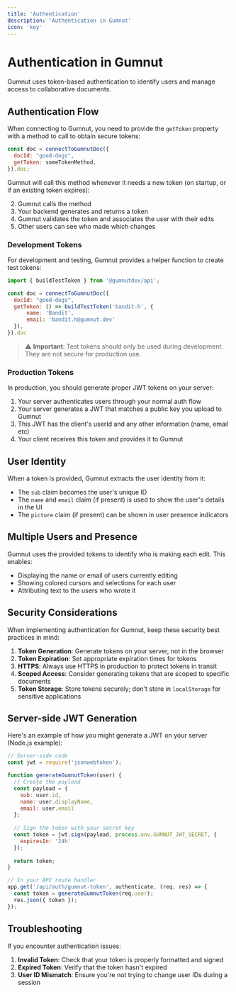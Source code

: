 ```yaml
---
title: 'Authentication'
description: 'Authentication in Gumnut'
icon: 'key'
---
```


# Authentication in Gumnut

Gumnut uses token-based authentication to identify users and manage access to collaborative documents.

## Authentication Flow

When connecting to Gumnut, you need to provide the `getToken` property with a method to call to obtain secure tokens: 

```javascript
const doc = connectToGumnutDoc({
  docId: "good-dogs",
  getToken: someTokenMethod,
}).doc;
```

Gumnut will call this method whenever it needs a new token (on startup, or if an existing token expires):

2. Gumnut calls the method
3. Your backend generates and returns a token
5. Gumnut validates the token and associates the user with their edits
6. Other users can see who made which changes

### Development Tokens

For development and testing, Gumnut provides a helper function to create test tokens:

```javascript
import { buildTestToken } from '@gumnutdev/api';

const doc = connectToGumnutDoc({
  docId: "good-dogs",
  getToken: () => buildTestToken('bandit-h', {
      name: 'Bandit',
      email: 'bandit.h@gumnut.dev'
  }),
}).doc
```

> ⚠️ **Important**: Test tokens should only be used during development. They are not secure for production use.

### Production Tokens

In production, you should generate proper JWT tokens on your server:

1. Your server authenticates users through your normal auth flow
2. Your server generates a JWT that matches a public key you upload to Gumnut
3. This JWT has the client's userId and any other information (name, email etc)
4. Your client receives this token and provides it to Gumnut

## User Identity

When a token is provided, Gumnut extracts the user identity from it:

- The `sub` claim becomes the user's unique ID
- The `name` and `email` claim (if present) is used to show the user's details in the UI
- The `picture` claim (if present) can be shown in user presence indicators

## Multiple Users and Presence

Gumnut uses the provided tokens to identify who is making each edit. This enables:

- Displaying the name or email of users currently editing
- Showing colored cursors and selections for each user
- Attributing text to the users who wrote it

## Security Considerations

When implementing authentication for Gumnut, keep these security best practices in mind:

1. **Token Generation**: Generate tokens on your server, not in the browser
2. **Token Expiration**: Set appropriate expiration times for tokens
3. **HTTPS**: Always use HTTPS in production to protect tokens in transit
4. **Scoped Access**: Consider generating tokens that are scoped to specific documents
5. **Token Storage**: Store tokens securely; don't store in `localStorage` for sensitive applications

## Server-side JWT Generation

Here's an example of how you might generate a JWT on your server (Node.js example):

```javascript
// Server-side code
const jwt = require('jsonwebtoken');

function generateGumnutToken(user) {
  // Create the payload
  const payload = {
    sub: user.id,
    name: user.displayName,
    email: user.email
  };
  
  // Sign the token with your secret key
  const token = jwt.sign(payload, process.env.GUMNUT_JWT_SECRET, {
    expiresIn: '24h'
  });
  
  return token;
}

// In your API route handler
app.get('/api/auth/gumnut-token', authenticate, (req, res) => {
  const token = generateGumnutToken(req.user);
  res.json({ token });
});
```

## Troubleshooting

If you encounter authentication issues:

1. **Invalid Token**: Check that your token is properly formatted and signed
2. **Expired Token**: Verify that the token hasn't expired
3. **User ID Mismatch**: Ensure you're not trying to change user IDs during a session